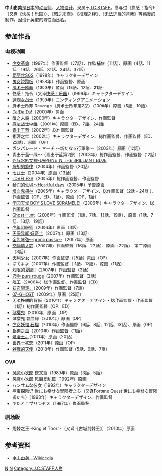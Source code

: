 {{noteTA|G1=Anime}}
{{Japanese|japanese=中山由美|kana=なかやま ゆみ|romaji=Nakayama Yumi}}
'''中山由美'''{{bd}}是[[日本|日本]]的[[动画师|动画师]]、[[人物设计|人物设计]]。隶属于[[J.C.STAFF|J.C.STAFF]]。参与过《快感！指令》（又译《快感！乐园》）、《[[暗之末裔|暗之末裔]]》、《[[推理之绊|推理之绊]]》、《[[无法逃离的背叛|无法逃离的背叛]]》等动漫的制作。因设计英俊的男性而出名。

== 参加作品 ==
=== 电视动画 ===
*[[少女革命|少女革命]]（1997年）作画監督（27話）、作監補佐（11話）、原画（4話、11話、19話、26話、31話、34話、37話）
*[[爱丽丝SOS|爱丽丝SOS]]（1998年）キャラクターデザイン
*[[男女跷跷板|男女跷跷板]]（1998年）作画監督、原画
*[[魔术士欧菲|魔术士欧菲]]（1999年）原画（15話、17話、21話）
*快感！指令（又译[[快感！乐园|快感！乐园]]）（1999年）キャラクターデザイン
*[[迷糊女战士|迷糊女战士]]（1999年）エンディングアニメーション
*魔术士欧菲 Revenge（魔术士欧菲第2部）（1999年）原画（5話、10話）
*[[Da!Da!Da!|Da!Da!Da!]]（2000年）原画
*暗之末裔（2000年）キャラクターデザイン、作画監督
*[[魔法战士李维|魔法战士李维]]（2001年）原画（ED、7話、24話）
*[[青出于蓝_(漫画)|青出于蓝]]（2002年）総作画監督
*推理之绊（2002年）キャラクターデザイン、総作画監督、作画監督（ED、25話）、原画（OP）
*ガンパレード・マーチ 〜新たなる行軍歌〜（2003年）原画（12話）
*青出于蓝〜绿〜（青出于蓝第2部）（2003年）総作画監督、作画監督（12話）
*[[光与水的女神|光与水的女神-DAPHNE IN THE BRILLIANT BLUE]]
*[[忘却的旋律|忘却的旋律]]（2004年）作画監督（20話）
*[[七武士_(动画)|七武士]]（2004年）原画（13話）
*[[LOVELESS_(漫画)|LOVELESS]]（2005年）総作画監督、作画監督
*[[我们的仙境|我们的仙境～Heartful days]]（2005年）予告原画
*[[增血鬼果林|增血鬼果林]]（2005年）キャラクターデザイン、総作画監督（2話 - 24話 ）、作画監督（OP、ED、1話）、原画（OP、1話）
*[[学园天堂|学园天堂 BOY'S LOVE SCRAMBLE!]]（2006年）キャラクターデザイン、総作画監督
*[[恶灵系列|Ghost Hunt]]（2006年）作画監督（1話、7話、13話、19話）、原画（1話、7話、13話、19話）
*[[少年阴阳师|少年阴阳师]]（2006年）原画（3話）
*[[天保异闻_妖奇士|天保异闻 妖奇士]]（2007年）原画（13話）
*[[金色琴弦|金色琴弦〜primo passo〜]]（2007年）原画
*[[交响情人梦_(动画)|交响情人梦]]（2007年）作画監督（16話、22話）、原画（22話）、第二原画（3話）
*[[天翔少女|天翔少女]]（2007年）作画監督（25話）原画（OP）
*ぽてまよ（2007年）作画監督（11話、12話）、原画（11話）
*[[灼眼的夏娜|灼眼的夏娜Ⅱ]]（2007年）作画監督（3話）
*[[君吻_pure_rouge|君吻 pure rouge]]（2007年）作画監督（3話）
*[[隐王|隐王]]（2008年）総作画監督、作画監督（ED）
*[[初恋限定。|初恋限定。]]（2009年）作画監督（7話）
*[[07-GHOST|07-GHOST]]（2009年）原画（25話）
*无法挣脱的背叛（2010年）キャラクターデザイン・総作画監督・作画監督（1話）総作画監督（OP、ED）
*[[薄樱鬼_～新选组奇谭～|薄樱鬼]]（2010年）原画（OP）
*薄樱鬼 碧血録（2010年）原画（OP）
*[[少女妖怪_石榴|少女妖怪 石榴]]（2010年）作画監督（6話、8話、12話、13話）、原画（OP）
*[[咎狗之血|咎狗之血]]（2010年）作画監督（11話）
*[[爆漫王。|爆漫王。]]（2011年）原画（20話）
*[[世界一初恋|世界一初恋]]（2011年）原画（OP）
*[[殺戮的天使|殺戮的天使]]（2018年）作画監督（5話、6話、7話）

=== OVA ===
*[[风魔小次郎|风魔小次郎]] 夜叉篇（1989年）原画（3話、5話）
*风魔小次郎 风魔反乱篇（1992年）原画
*ハンサムな彼女（1992年）キャラクターデザイン
*寻宝探险记 世にも幸せな冒険者たち（又译Fortune Quest 世にも幸せな冒険者たち）（1993年）キャラクターデザイン、作画監督
*でたとこプリンセス（1997年）作画監督
=== 剧场版 ===
*荆棘之王 -King of Thorn-（又译《古城荆棘王》）（2010年）原画

== 参考资料 ==
*[http://ja.wikipedia.org/wiki/中山由美 中山由美 - Wikipedia]{{Wayback|url=http://ja.wikipedia.org/wiki/%E4%B8%AD%E5%B1%B1%E7%94%B1%E7%BE%8E |date=20200531002847 }}

{{DEFAULTSORT:	Nakayama Yumi}}
[[Category:日本动画师|N]]
[[Category:动画人物设计师|N]]
[[Category:J.C.STAFF人物|Category:J.C.STAFF人物]]